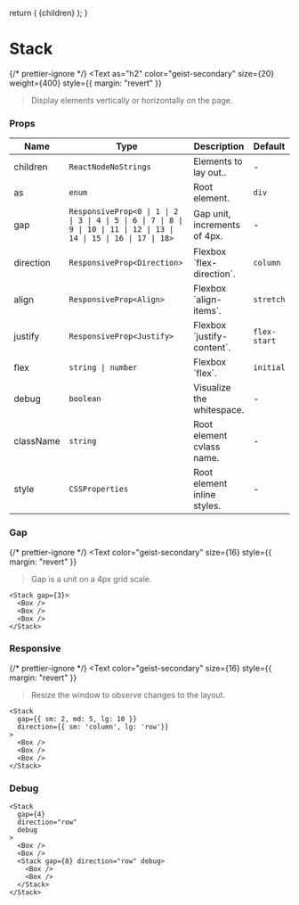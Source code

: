 
  return (
    <DocsLayout>
      <DesignLayout paths={paths}>
        <DesignLayoutInner>{children}</DesignLayoutInner>
      </DesignLayout>
    </DocsLayout>
  );
}


# Stack

{/* prettier-ignore */}
<Text
  as="h2"
  color="geist-secondary"
  size={20}
  weight={400}
  style={{ margin: "revert" }}
>Display elements vertically or horizontally on the page.</Text>

<Spacer y={2} />

### Props

| Name      | Type                                                                                                                   | Description                  | Default      |
| --------- | ---------------------------------------------------------------------------------------------------------------------- | ---------------------------- | ------------ |
| children  | `ReactNodeNoStrings`                                                                                                   | Elements to lay out..        | -            |
| as        | `enum`                                                                                                                 | Root element.                | `div`        |
| gap       | `ResponsiveProp<0 \| 1 \| 2 \| 3 \| 4 \| 5 \| 6 \| 7 \| 8 \| 9 \| 10 \| 11 \| 12 \| 13 \| 14 \| 15 \| 16 \| 17 \| 18>` | Gap unit, increments of 4px. | -            |
| direction | `ResponsiveProp<Direction>`                                                                                            | Flexbox \`flex-direction\`.  | `column`     |
| align     | `ResponsiveProp<Align>`                                                                                                | Flexbox \`align-items\`.     | `stretch`    |
| justify   | `ResponsiveProp<Justify>`                                                                                              | Flexbox \`justify-content\`. | `flex-start` |
| flex      | `string \| number`                                                                                                     | Flexbox \`flex\`.            | `initial`    |
| debug     | `boolean`                                                                                                              | Visualize the whitespace.    | -            |
| className | `string`                                                                                                               | Root element cvlass name.    | -            |
| style     | `CSSProperties`                                                                                                        | Root element inline styles.  | -            |

### Gap

{/* prettier-ignore */}
<Text 
  color="geist-secondary"
  size={16}
  style={{ margin: "revert" }}
>Gap is a unit on a 4px grid scale.</Text>

```
<Stack gap={3}>
  <Box />
  <Box />
  <Box />
</Stack>
```

<Spacer y={2} />

### Responsive

{/* prettier-ignore */}
<Text 
  color="geist-secondary"
  size={16}
  style={{ margin: "revert" }}
>Resize the window to observe changes to the layout.</Text>

```
<Stack
  gap={{ sm: 2, md: 5, lg: 10 }}
  direction={{ sm: 'column', lg: 'row'}}
>
  <Box />
  <Box />
  <Box />
</Stack>
```

<Spacer y={2} />

### Debug

```
<Stack
  gap={4}
  direction="row"
  debug
>
  <Box />
  <Box />
  <Stack gap={8} direction="row" debug>
    <Box />
    <Box />
  </Stack>
</Stack>
```
